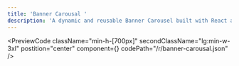 ```yaml
---
title: 'Banner Carousal '
description: 'A dynamic and reusable Banner Carousel built with React and Motion. It features smooth animated transitions, including overlay previews that expand into the main background, creating an engaging and visually appealing slideshow. Fully responsive and customizable for any set of images'
---
```


<PreviewCode
  className="min-h-[700px]"
  secondClassName="lg:min-w-3xl"
  postition="center"
  component={<BannerCarousalDemo />}
  codePath="/r/banner-carousal.json" 
/>
